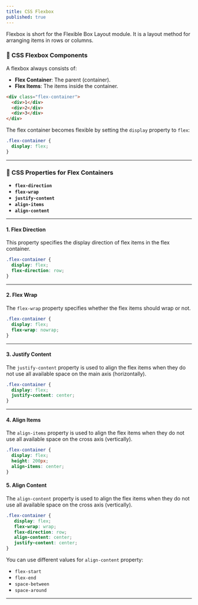```yaml
---
title: CSS Flexbox 
published: true
---
```


Flexbox is short for the Flexible Box Layout module. It is a layout method for arranging items in rows or columns.


### 🌟 CSS Flexbox Components

A flexbox always consists of:

- **Flex Container**: The parent (container).
- **Flex Items**: The items inside the container.

```html
<div class="flex-container">
  <div>1</div>
  <div>2</div>
  <div>3</div>
</div>
```

The flex container becomes flexible by setting the `display` property to `flex`:

```css
.flex-container {
  display: flex;
}
```

---

### 🚀 CSS Properties for Flex Containers

- **`flex-direction`**
- **`flex-wrap`**
- **`justify-content`**
- **`align-items`**
- **`align-content`**

---

#### **1. Flex Direction**

This property specifies the display direction of flex items in the flex container.

```css
.flex-container {
  display: flex;
  flex-direction: row;
}
```

<ImageCenter src="https://res.cloudinary.com/dkkifg17t/image/upload/v1737019819/Documentarium/JavaScript/k3hdyxnkz1klfkso6idy.jpg" alt="Flex Direction" />

---

#### **2. Flex Wrap**

The `flex-wrap` property specifies whether the flex items should wrap or not.

```css
.flex-container {
  display: flex;
  flex-wrap: nowrap;
}
```

<ImageCenter src="https://res.cloudinary.com/dkkifg17t/image/upload/v1737019967/Documentarium/JavaScript/gsbcxnfqnx4uweepmlqs.png" alt="Flex Wrap" />

---

#### **3. Justify Content**

The `justify-content` property is used to align the flex items when they do not use all available space on the main axis (horizontally).

```css
.flex-container {
  display: flex;
  justify-content: center;
}
```

<ImageCenter src="https://res.cloudinary.com/dkkifg17t/image/upload/v1737020026/Documentarium/JavaScript/ggw40hzsm9j7s96ctabj.png" alt="Justify Content" />

---

#### **4. Align Items**

The `align-items` property is used to align the flex items when they do not use all available space on the cross axis (vertically).

```css
.flex-container {
  display: flex;
  height: 200px;
  align-items: center;
}
```

#### **5. Align Content**

The `align-content` property is used to align the flex items when they do not use all available space on the cross axis (vertically).


```css showLineNumbers {5}
.flex-container {
   display: flex;
   flex-wrap: wrap;
   flex-direction: row;
   align-content: center;
   justify-content: center;
}
```

<ImageCenter src="https://res.cloudinary.com/dkkifg17t/image/upload/v1752487098/Screenshot_2025-07-14_152552_so86nu.png" alt="Align Content" />

You can use different values for `align-content` property:

- `flex-start`
- `flex-end`
- `space-between`
- `space-around`


---

